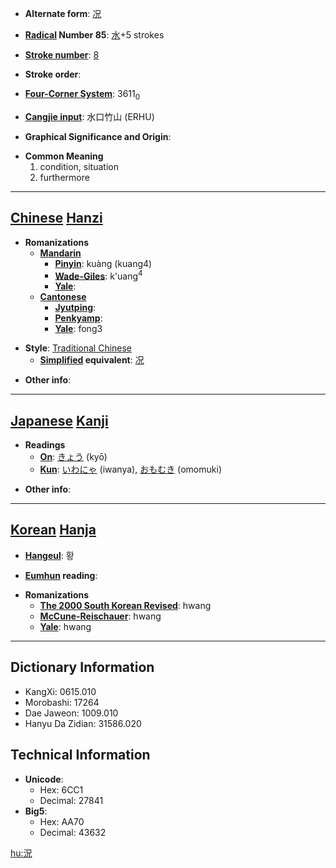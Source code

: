 * '''Alternate form''': [[况]]

* '''[[Wiktionary:Chinese radical index| Radical]] Number 85''': [[Wiktionary:Chinese radical index 水|水]]+5 strokes

* '''[[Wiktionary:Chinese total strokes index|Stroke number]]''': [[Wiktionary:Chinese total strokes index 8|8]]

* '''Stroke order''': 

* '''[[Wiktionary:Chinese four corner index|Four-Corner System]]''': 3611<sub>0</sub>

* '''[[Wiktionary:Chinese Cangjie index|Cangjie input]]''': 水口竹山 (ERHU)

* '''Graphical Significance and Origin''': 

* '''Common Meaning'''
*#condition, situation
*# furthermore


----

== [[Chinese]] [[Hanzi]] ==

* '''Romanizations'''
** '''[[Mandarin]]'''
*** '''[[Pinyin]]''': kuàng (kuang4)
*** '''[[Wade-Giles]]''': k'uang<sup>4</sup>
*** '''[[Yale]]''': 
** '''[[Cantonese]]'''
*** '''[[Jyutping]]''':
*** '''[[Penkyamp]]''': 
*** '''[[Yale]]''': fong3

* '''Style''': [[Traditional Chinese]] 
** '''[[Simplified Chinese|Simplified]] equivalent''': [[况]]

* '''Other info''': 

----

== [[Japanese]] [[Kanji]] ==

* '''Readings'''
** '''[[On]]''': [[きょう]] (kyō)
** '''[[Kun]]''': [[いわにゃ]] (iwanya), [[おもむき]] (omomuki)

* '''Other info''':  

----

== [[Korean]] [[Hanja]] ==

* '''[[Hangeul]]''': 황

* '''[[Eumhun]] reading''': 

* '''Romanizations'''
** '''[[The 2000 South Korean Revised Romanization|The 2000 South Korean Revised]]''': hwang
** '''[[McCune-Reischauer]]''': hwang
** '''[[Yale]]''': hwang

----

== Dictionary Information ==

* KangXi: 0615.010
* Morobashi: 17264
* Dae Jaweon: 1009.010
* Hanyu Da Zidian: 31586.020

== Technical Information ==

* '''Unicode''':
** Hex: 6CC1
** Decimal: 27841
* '''Big5''':
** Hex: AA70
** Decimal: 43632

[[hu:況]]